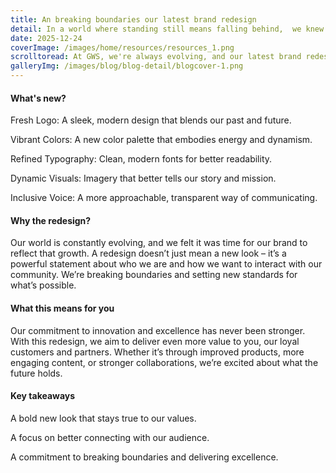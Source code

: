 ```yaml
---
title: An breaking boundaries our latest brand redesign
detail: In a world where standing still means falling behind,  we knew it was time for a bold transformation.
date: 2025-12-24
coverImage: /images/home/resources/resources_1.png
scrolltoread: At GWS, we're always evolving, and our latest brand redesign is a bold step forward. This transformation reflects our commitment to innovation and growth, both in how we look and how we connect with you.
galleryImg: /images/blog/blog-detail/blogcover-1.png
---
```


#### What's new?

Fresh Logo: A sleek, modern design that blends our past and future.

Vibrant Colors: A new color palette that embodies energy and dynamism.

Refined Typography: Clean, modern fonts for better readability.

Dynamic Visuals: Imagery that better tells our story and mission.

Inclusive Voice: A more approachable, transparent way of communicating.

#### Why the redesign?

Our world is constantly evolving, and we felt it was time for our brand to reflect that growth. A redesign doesn’t just mean a new look – it’s a powerful statement about who we are and how we want to interact with our community. We’re breaking boundaries and setting new standards for what’s possible.

#### What this means for you

Our commitment to innovation and excellence has never been stronger. With this redesign, we aim to deliver even more value to you, our loyal customers and partners. Whether it’s through improved products, more engaging content, or stronger collaborations, we’re excited about what the future holds.

#### Key takeaways

A bold new look that stays true to our values.

A focus on better connecting with our audience.

A commitment to breaking boundaries and delivering excellence.
